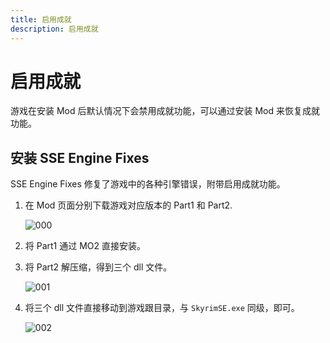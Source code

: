 ```yaml
---
title: 启用成就
description: 启用成就
---
```



# 启用成就

游戏在安装 Mod 后默认情况下会禁用成就功能，可以通过安装 Mod 来恢复成就功能。

## 安装 SSE Engine Fixes

<NexusmodsPage nexusCode="17230"> SSE Engine Fixes </NexusmodsPage>修复了游戏中的各种引擎错误，附带启用成就功能。

1. 在 Mod 页面分别下载游戏对应版本的 Part1 和 Part2.

    ![000](./imgs/000.png)

2. 将 Part1 通过 MO2 直接安装。

3. 将 Part2 解压缩，得到三个 dll 文件。

    ![001](./imgs/001.png)

4. 将三个 dll 文件直接移动到游戏跟目录，与 `SkyrimSE.exe` 同级，即可。

    ![002](./imgs/002.png)
